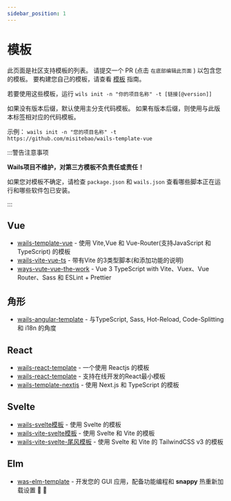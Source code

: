 ```yaml
---
sidebar_position: 1
---
```


# 模板

此页面是社区支持模板的列表。 请提交一个 PR (点击 `在底部编辑此页面` ) 以包含您的模板。 要构建您自己的模板，请查看 [模板](../guides/templates.mdx) 指南。

若要使用这些模板，运行 `wils init -n "你的项目名称" -t [链接[@version]]`

如果没有版本后缀，默认使用主分支代码模板。 如果有版本后缀，则使用与此版本标签相对应的代码模板。

示例： `wails init -n "您的项目名称" -t https://github.com/misitebao/wails-template-vue`

:::警告注意事项

**Wails项目不维护，对第三方模板不负责任或责任！**

如果您对模板不确定，请检查 `package.json` 和 `wails.json` 查看哪些脚本正在运行和哪些软件包已安装。

:::

## Vue

- [wails-template-vue](https://github.com/misitebao/wails-template-vue) - 使用 Vite,Vue 和 Vue-Router(支持JavaScript 和 TypeScript) 的模板
- [wails-vite-vue-ts](https://github.com/codydbentley/wails-vite-vue-ts) - 带有Vite 的3类型脚本(和添加功能的说明)
- [ways-vute-vue-the-work](https://github.com/codydbentley/wails-vite-vue-the-works) - Vue 3 TypeScript with Vite、Vuex、Vue Router、Sass 和 ESLint + Prettier

## 角形

- [wails-angular-template](https://github.com/TAINCER/wails-angular-template) - 与TypeScript, Sass, Hot-Reload, Code-Splitting 和 i18n 的角度

## React

- [wails-react-template](https://github.com/AlienRecall/wails-react-template) - 一个使用 Reactjs 的模板
- [wails-react-template](https://github.com/flin7/wails-react-template) - 支持在线开发的React最小模板
- [wails-template-nextjs](https://github.com/LGiki/wails-template-nextjs) - 使用 Next.js 和 TypeScript 的模板

## Svelte

- [wails-svelte模板](https://github.com/raitonoberu/wails-svelte-template) - 使用 Svelte 的模板
- [wails-vite-svelte模板](https://github.com/BillBuilt/wails-vite-svelte-template) - 使用 Svelte 和 Vite 的模板
- [wails-vite-svelte-尾风模板](https://github.com/BillBuilt/wails-vite-svelte-tailwind-template) - 使用 Svelte 和 Vite 的 TailwindCSS v3 的模板

## Elm

- [was-elm-template](https://github.com/benjamin-thomas/wails-elm-template) - 开发您的 GUI 应用，配备功能编程和 **snappy** 热重新加载设置 :tada: :rocket:

